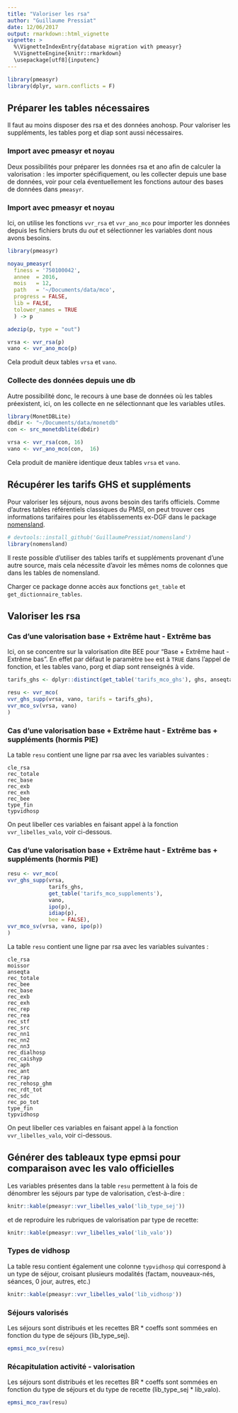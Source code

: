 ```yaml
---
title: "Valoriser les rsa"
author: "Guillaume Pressiat"
date: 12/06/2017
output: rmarkdown::html_vignette
vignette: >
  %\VignetteIndexEntry{database migration with pmeasyr}
  %\VignetteEngine{knitr::rmarkdown}
  \usepackage[utf8]{inputenc}
---
```


```r
library(pmeasyr)
library(dplyr, warn.conflicts = F)
```


## Préparer les tables nécessaires


Il faut au moins disposer des rsa et des données anohosp.
Pour valoriser les suppléments, les tables porg et diap sont aussi nécessaires.


### Import avec pmeasyr et noyau

Deux possibilités pour préparer les données rsa et ano afin de calculer la valorisation : les importer spécifiquement, ou les collecter depuis une base de données, voir pour cela éventuellement les fonctions autour des bases de données dans `pmeasyr`.

### Import avec pmeasyr et noyau

Ici, on utilise les fonctions `vvr_rsa` et `vvr_ano_mco` pour importer les données depuis les fichiers bruts du *out* et sélectionner les variables dont nous avons besoins. 

```r
library(pmeasyr)

noyau_pmeasyr(
  finess = '750100042',
  annee  = 2016,
  mois   = 12,
  path   = '~/Documents/data/mco',
  progress = FALSE,
  lib = FALSE, 
  tolower_names = TRUE
  ) -> p

adezip(p, type = "out")

vrsa <- vvr_rsa(p)
vano <- vvr_ano_mco(p)


```

Cela produit deux tables `vrsa` et `vano`.

### Collecte des données depuis une db

Autre possibilité donc, le recours à une base de données où les tables préexistent, ici, on les collecte en ne sélectionnant que les variables utiles.

```r

library(MonetDBLite)
dbdir <- "~/Documents/data/monetdb"
con <- src_monetdblite(dbdir)

vrsa <- vvr_rsa(con, 16)
vano <- vvr_ano_mco(con,  16)

```

Cela produit de manière identique deux tables `vrsa` et `vano`.

## Récupérer les tarifs GHS et suppléments

Pour valoriser les séjours, nous avons besoin des tarifs officiels. Comme d'autres tables référentiels classiques du PMSI, on peut trouver ces informations tarifaires pour les établissements ex-DGF dans le package [nomensland](https://github.com/GuillaumePressiat/nomensland).

```r
# devtools::install_github('GuillaumePressiat/nomensland')
library(nomensland)
```

Il reste possible d'utiliser des tables tarifs et suppléments provenant d'une autre source, mais cela nécessite d'avoir les mêmes noms de colonnes que dans les tables de nomensland.

Charger ce package donne accès aux fonctions `get_table` et  `get_dictionnaire_tables`.

## Valoriser les rsa


### Cas d'une valorisation base + Extrême haut - Extrême bas

Ici, on se concentre sur la valorisation dite BEE pour "Base + Extrême haut - Extrême bas". En effet par défaut le paramètre `bee` est à `TRUE` dans l'appel de fonction, et les tables vano, porg et diap sont renseignés à vide.

```r

tarifs_ghs <- dplyr::distinct(get_table('tarifs_mco_ghs'), ghs, anseqta, .keep_all = TRUE)

resu <- vvr_mco(
vvr_ghs_supp(vrsa, vano, tarifs = tarifs_ghs),
vvr_mco_sv(vrsa, vano)
)
```


### Cas d'une valorisation base + Extrême haut - Extrême bas + suppléments (hormis PIE)

La table `resu` contient une ligne par rsa avec les variables suivantes : 

```
cle_rsa
rec_totale
rec_base
rec_exb
rec_exh
rec_bee
type_fin
typvidhosp
```

On peut libeller ces variables en faisant appel à la fonction `vvr_libelles_valo`, voir ci-dessous.


### Cas d'une valorisation base + Extrême haut - Extrême bas + suppléments (hormis PIE)

```r
resu <- vvr_mco(
vvr_ghs_supp(vrsa, 
             tarifs_ghs, 
             get_table('tarifs_mco_supplements'), 
             vano, 
             ipo(p),
             idiap(p), 
             bee = FALSE),
vvr_mco_sv(vrsa, vano, ipo(p))
)
```


La table `resu` contient une ligne par rsa avec les variables suivantes : 

```
cle_rsa
moissor
anseqta
rec_totale
rec_bee
rec_base
rec_exb
rec_exh
rec_rep
rec_rea
rec_stf
rec_src
rec_nn1
rec_nn2
rec_nn3
rec_dialhosp
rec_caishyp
rec_aph
rec_ant
rec_rap
rec_rehosp_ghm
rec_rdt_tot
rec_sdc
rec_po_tot
type_fin
typvidhosp
```

On peut libeller ces variables en faisant appel à la fonction `vvr_libelles_valo`, voir ci-dessous.


## Générer des tableaux type epmsi pour comparaison avec les valo officielles

Les variables présentes dans la table `resu` permettent à la fois de dénombrer les séjours par type de valorisation, c'est-à-dire :

```r
knitr::kable(pmeasyr::vvr_libelles_valo('lib_type_sej'))
```

et de reproduire les rubriques de valorisation par type de recette:


```r
knitr::kable(pmeasyr::vvr_libelles_valo('lib_valo'))
```

### Types de vidhosp

La table resu contient également une colonne `typvidhosp` qui correspond à un type de séjour, croisant plusieurs modalités (factam, nouveaux-nés, séances, 0 jour, autres, etc.)

```r
knitr::kable(pmeasyr::vvr_libelles_valo('lib_vidhosp'))
```

### Séjours valorisés

Les séjours sont distribués et les recettes BR * coeffs sont sommées en fonction du type de séjours (lib_type_sej).

```r
epmsi_mco_sv(resu)
```

### Récapitulation activité - valorisation

Les séjours sont distribués et les recettes BR * coeffs sont sommées en fonction du type de séjours et du type de recette (lib_type_sej * lib_valo).

```r
epmsi_mco_rav(resu)
```

